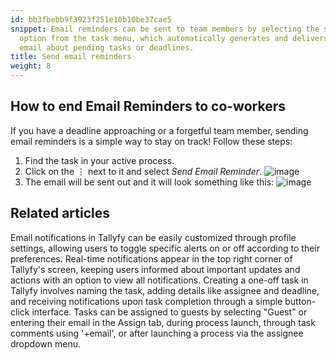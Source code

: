 ```yaml
---
id: bb3fbebb9f3923f251e10b10be37cae5
snippet: Email reminders can be sent to team members by selecting the send reminder
  option from the task menu, which automatically generates and delivers a notification
  email about pending tasks or deadlines.
title: Send email reminders
weight: 8
---
```


## How to end Email Reminders to co-workers

If you have a deadline approaching or a forgetful team member, sending email reminders is a simple way to stay on track! Follow these steps:

1. Find the task in your active process.
2. Click on the ⋮ next to it and select _Send Email Reminder_.
   ![image](https://screenshots.tallyfy.com/tallyfy%2Fpro%2Fdesktop-light-resend-task-assignee.png)
3. The email will be sent out and it will look something like this:
   ![image](https://screenshots.tallyfy.com/file-UU4sp6Aop7.png)


## Related articles
<CardGrid>
<LinkTitleCard header="<b>Personal Settings > Manage Email Notifications</b>" href="/products/pro/settings/personal-settings/how-can-i-manage-email-notifications-in-tallyfy/" > Email notifications in Tallyfy can be easily customized through profile settings, allowing users to toggle specific alerts on or off according to their preferences. </LinkTitleCard>
<LinkTitleCard header="<b>Tracking And Tasks > Check notifications</b>" href="/products/pro/tracking-and-tasks/how-can-i-view-notifications-in-tallyfy/" > Real-time notifications appear in the top right corner of Tallyfy's screen, keeping users informed about important updates and actions with an option to view all notifications. </LinkTitleCard>
<LinkTitleCard header="<b>Tasks > Create a one-off task</b>" href="/products/pro/tracking-and-tasks/tasks/how-to-create-a-one-off-task-in-tallyfy/" > Creating a one-off task in Tallyfy involves naming the task, adding details like assignee and deadline, and receiving notifications upon task completion through a simple button-click interface. </LinkTitleCard>
<LinkTitleCard header="<b>Guests > Assign tasks to guests</b>" href="/products/pro/documenting/guests/how-can-i-assign-tasks-to-guest-users-in-tallyfy/" > Tasks can be assigned to guests by selecting "Guest" or entering their email in the Assign tab, during process launch, through task comments using '+email', or after launching a process via the assignee dropdown menu. </LinkTitleCard>
</CardGrid>